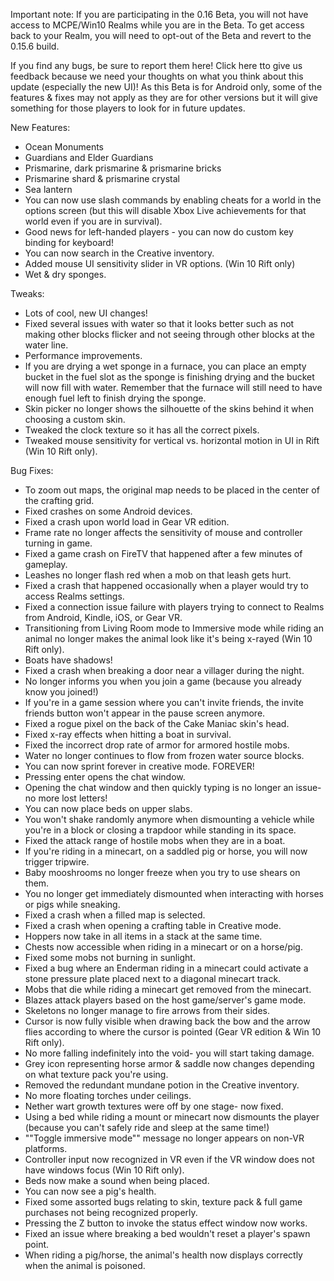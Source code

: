 Important note: If you are participating in the 0.16 Beta, you will not have access to MCPE/Win10 Realms while you are in the Beta. To get access back to your Realm, you will need to opt-out of the Beta and revert to the 0.15.6 build.

If you find any bugs, be sure to report them here! Click here tto give us feedback because we need your thoughts on what you think about this update (especially the new UI)! As this Beta is for Android only, some of the features & fixes may not apply as they are for other versions but it will give something for those players to look for in future updates.

New Features:

-   Ocean Monuments
-   Guardians and Elder Guardians
-   Prismarine, dark prismarine & prismarine bricks
-   Prismarine shard & prismarine crystal
-   Sea lantern
-   You can now use slash commands by enabling cheats for a world in the options screen (but this will disable Xbox Live achievements for that world even if you are in survival).
-   Good news for left-handed players - you can now do custom key binding for keyboard!
-   You can now search in the Creative inventory.
-   Added mouse UI sensitivity slider in VR options. (Win 10 Rift only)
-   Wet & dry sponges.

Tweaks:

-   Lots of cool, new UI changes!
-   Fixed several issues with water so that it looks better such as not making other blocks flicker and not seeing through other blocks at the water line.
-   Performance improvements.
-   If you are drying a wet sponge in a furnace, you can place an empty bucket in the fuel slot as the sponge is finishing drying and the bucket will now fill with water. Remember that the furnace will still need to have enough fuel left to finish drying the sponge.
-   Skin picker no longer shows the silhouette of the skins behind it when choosing a custom skin.
-   Tweaked the clock texture so it has all the correct pixels.
-   Tweaked mouse sensitivity for vertical vs. horizontal motion in UI in Rift (Win 10 Rift only).

Bug Fixes:

-   To zoom out maps, the original map needs to be placed in the center of the crafting grid.
-   Fixed crashes on some Android devices.
-   Fixed a crash upon world load in Gear VR edition.
-   Frame rate no longer affects the sensitivity of mouse and controller turning in game.
-   Fixed a game crash on FireTV that happened after a few minutes of gameplay.
-   Leashes no longer flash red when a mob on that leash gets hurt.
-   Fixed a crash that happened occasionally when a player would try to access Realms settings.
-   Fixed a connection issue failure with players trying to connect to Realms from Android, Kindle, iOS, or Gear VR.
-   Transitioning from Living Room mode to Immersive mode while riding an animal no longer makes the animal look like it's being x-rayed (Win 10 Rift only).
-   Boats have shadows!
-   Fixed a crash when breaking a door near a villager during the night.
-   No longer informs you when you join a game (because you already know you joined!)
-   If you're in a game session where you can't invite friends, the invite friends button won't appear in the pause screen anymore.
-   Fixed a rogue pixel on the back of the Cake Maniac skin's head.
-   Fixed x-ray effects when hitting a boat in survival.
-   Fixed the incorrect drop rate of armor for armored hostile mobs.
-   Water no longer continues to flow from frozen water source blocks.
-   You can now sprint forever in creative mode. FOREVER!
-   Pressing enter opens the chat window.
-   Opening the chat window and then quickly typing is no longer an issue- no more lost letters!
-   You can now place beds on upper slabs.
-   You won't shake randomly anymore when dismounting a vehicle while you're in a block or closing a trapdoor while standing in its space.
-   Fixed the attack range of hostile mobs when they are in a boat.
-   If you're riding in a minecart, on a saddled pig or horse, you will now trigger tripwire.
-   Baby mooshrooms no longer freeze when you try to use shears on them.
-   You no longer get immediately dismounted when interacting with horses or pigs while sneaking.
-   Fixed a crash when a filled map is selected.
-   Fixed a crash when opening a crafting table in Creative mode.
-   Hoppers now take in all items in a stack at the same time.
-   Chests now accessible when riding in a minecart or on a horse/pig.
-   Fixed some mobs not burning in sunlight.
-   Fixed a bug where an Enderman riding in a minecart could activate a stone pressure plate placed next to a diagonal minecart track.
-   Mobs that die while riding a minecart get removed from the minecart.
-   Blazes attack players based on the host game/server's game mode.
-   Skeletons no longer manage to fire arrows from their sides.
-   Cursor is now fully visible when drawing back the bow and the arrow flies according to where the cursor is pointed (Gear VR edition & Win 10 Rift only).
-   No more falling indefinitely into the void- you will start taking damage.
-   Grey icon representing horse armor & saddle now changes depending on what texture pack you're using.
-   Removed the redundant mundane potion in the Creative inventory.
-   No more floating torches under ceilings.
-   Nether wart growth textures were off by one stage- now fixed.
-   Using a bed while riding a mount or minecart now dismounts the player (because you can't safely ride and sleep at the same time!)
-   ""Toggle immersive mode"" message no longer appears on non-VR platforms.
-   Controller input now recognized in VR even if the VR window does not have windows focus (Win 10 Rift only).
-   Beds now make a sound when being placed.
-   You can now see a pig's health.
-   Fixed some assorted bugs relating to skin, texture pack & full game purchases not being recognized properly.
-   Pressing the Z button to invoke the status effect window now works.
-   Fixed an issue where breaking a bed wouldn't reset a player's spawn point.
-   When riding a pig/horse, the animal's health now displays correctly when the animal is poisoned.